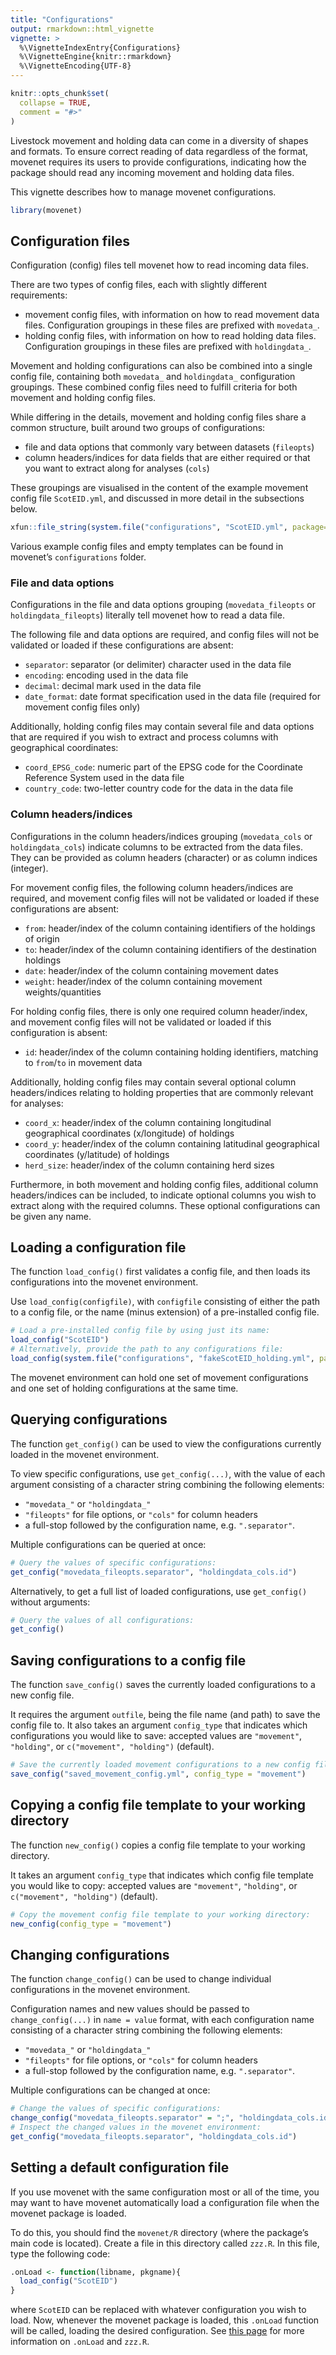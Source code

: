 ```yaml
---
title: "Configurations"
output: rmarkdown::html_vignette
vignette: >
  %\VignetteIndexEntry{Configurations}
  %\VignetteEngine{knitr::rmarkdown}
  %\VignetteEncoding{UTF-8}
---
```


```r
knitr::opts_chunk$set(
  collapse = TRUE,
  comment = "#>"
)
```

Livestock movement and holding data can come in a diversity of shapes and formats. To ensure 
correct reading of data regardless of the format, movenet requires its users to provide
configurations, indicating how the package should read any incoming movement and holding data files.

This vignette describes how to manage movenet configurations.

```r
library(movenet)
```

## Configuration files

Configuration (config) files tell movenet how to read incoming data files. 

There are two types of config files, each with slightly different requirements: 

- movement config files, with information on how to read movement data files. Configuration groupings in these files are prefixed with `movedata_`.
- holding config files, with information on how to read holding data files. Configuration groupings in these files are prefixed with `holdingdata_`.

Movement and holding configurations can also be combined into a single config file, containing both `movedata_` and `holdingdata_` configuration groupings. These combined config files need to fulfill criteria for both movement and holding config files. 

While differing in the details, movement and holding config files share a common structure, built around
two groups of configurations: 

- file and data options that commonly vary between datasets (`fileopts`)
- column headers/indices for data fields that are either required or that you want to extract along for analyses 
(`cols`)

These groupings are visualised in the content of the example movement config file `ScotEID.yml`, and discussed in more detail in the subsections below.
```R
xfun::file_string(system.file("configurations", "ScotEID.yml", package="movenet"))
```

Various example config files and empty templates can be found in movenet's `configurations`
folder. 


### File and data options

Configurations in the file and data options grouping (`movedata_fileopts` or `holdingdata_fileopts`) literally tell movenet how to read a data file.

The following file and data options are required, and config files will not be validated or 
loaded if these configurations are absent:

- `separator`: separator (or delimiter) character used in the data file
- `encoding`: encoding used in the data file
- `decimal`: decimal mark used in the data file
- `date_format`: date format specification used in the data file (required for movement config files only)

Additionally, holding config files may contain several file and data options that are required if you wish to extract and process columns with geographical coordinates:

- `coord_EPSG_code`: numeric part of the EPSG code for the Coordinate Reference System used in the data file
- `country_code`: two-letter country code for the data in the data file

### Column headers/indices

Configurations in the column headers/indices grouping (`movedata_cols` or `holdingdata_cols`) indicate columns to be extracted from the data files. They can be provided as column headers (character) or as column indices (integer).

For movement config files, the following column headers/indices are required, and movement config files will not be validated or loaded if these configurations are absent:

- `from`: header/index of the column containing identifiers of the holdings of origin
- `to`: header/index of the column containing identifiers of the destination holdings
- `date`: header/index of the column containing movement dates
- `weight`: header/index of the column containing movement weights/quantities

For holding config files, there is only one required column header/index, and movement config files will not be validated or loaded if this configuration is absent:

- `id`: header/index of the column containing holding identifiers, matching to `from`/`to` in movement data

Additionally, holding config files may contain several optional column headers/indices relating to holding properties that are commonly relevant for analyses:

- `coord_x`: header/index of the column containing longitudinal geographical coordinates (x/longitude) of holdings
- `coord_y`: header/index of the column containing latitudinal geographical coordinates (y/latitude) of holdings 
- `herd_size`: header/index of the column containing herd sizes

Furthermore, in both movement and holding config files, additional column headers/indices can be included, to indicate optional columns you wish to extract along with the required columns. These optional configurations can be given any name.

## Loading a configuration file
The function `load_config()` first validates a config file, and then loads its configurations 
into the movenet environment.

Use `load_config(configfile)`, with `configfile` consisting of either the path to a 
config file, or the name (minus extension) of a pre-installed config file.

```R
# Load a pre-installed config file by using just its name:
load_config("ScotEID")
# Alternatively, provide the path to any configurations file:
load_config(system.file("configurations", "fakeScotEID_holding.yml", package="movenet"))
```

The movenet environment can hold one set of movement configurations and one set of holding 
configurations at the same time.

## Querying configurations
The function `get_config()` can be used to view the configurations currently loaded 
in the movenet environment.

To view specific configurations, use `get_config(...)`, with the value of each argument 
consisting of a character string combining the following elements: 

- `"movedata_"` or `"holdingdata_"`
- `"fileopts"` for file options, or `"cols"` for column headers
- a full-stop followed by the configuration name, e.g. `".separator"`.

Multiple configurations can be queried at once:
```R
# Query the values of specific configurations: 
get_config("movedata_fileopts.separator", "holdingdata_cols.id")
```

Alternatively, to get a full list of loaded configurations, use `get_config()` without arguments:
```R
# Query the values of all configurations: 
get_config()
```

## Saving configurations to a config file
The function `save_config()` saves the currently loaded configurations to a new config 
file.

It requires the argument `outfile`, being the file name (and path) to save 
the config file to. It also takes an argument `config_type` that indicates which 
configurations you would like to save: accepted values are `"movement"`, `"holding"`, 
or `c("movement", "holding")` (default).

```R
# Save the currently loaded movement configurations to a new config file:
save_config("saved_movement_config.yml", config_type = "movement")
```

## Copying a config file template to your working directory
The function `new_config()` copies a config file template to your working directory. 

It takes an argument `config_type` that indicates which config file template you would 
like to copy: accepted values are `"movement"`, `"holding"`, or `c("movement", "holding")` 
(default).

```R
# Copy the movement config file template to your working directory:  
new_config(config_type = "movement")
```

## Changing configurations
The function `change_config()` can be used to change individual configurations in the 
movenet environment. 

Configuration names and new values should be passed to `change_config(...)` in `name = value` 
format, with each configuration name consisting of a character string combining 
the following elements: 

- `"movedata_"` or `"holdingdata_"`
- `"fileopts"` for file options, or `"cols"` for column headers
- a full-stop followed by the configuration name, e.g. `".separator"`.

Multiple configurations can be changed at once:
```R
# Change the values of specific configurations: 
change_config("movedata_fileopts.separator" = ";", "holdingdata_cols.id" = "foo")
# Inspect the changed values in the movenet environment:
get_config("movedata_fileopts.separator", "holdingdata_cols.id")
```

## Setting a default configuration file

If you use movenet with the same configuration most or all of the time, you may 
want to have movenet automatically load a configuration file when the movenet package 
is loaded.

To do this, you should find the `movenet/R` directory (where the package's main 
code is located). Create a file in this directory called `zzz.R`. In this file, 
type the following code:

```r
.onLoad <- function(libname, pkgname){
  load_config("ScotEID")
}
```

where `ScotEID` can be replaced with whatever configuration you wish
to load. Now, whenever the movenet package is loaded, this `.onLoad`
function will be called, loading the desired configuration. See
[this page](https://r-pkgs.org/Code.html#sec-code-onLoad-onAttach)
for more information on `.onLoad` and `zzz.R`.
